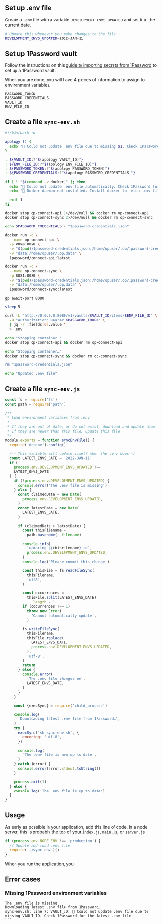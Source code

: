 ## Set up .env file

Create a `.env` file with a variable `DEVELOPMENT_ENVS_UPDATED` and set it to the current date.

```sh
# Update this whenever you make changes to the file
DEVELOPMENT_ENVS_UPDATED=2022-JAN-11
```

## Set up 1Password vault

Follow the instructions on this [guide to importing secrets from 1Password](https://www.jacobparis.com/blog/gitpod-env-1pass) to set up a 1Password vault.

When you are done, you will have 4 pieces of information to assign to environment variables.

```
PASSWORD_TOKEN
PASSWORD_CREDENTIALS
VAULT_ID
ENV_FILE_ID
```

## Create a file `sync-env.sh`

```sh
#!/bin/bash -u

apology () {
  echo "💬 Could not update .env file due to missing $1. Check 1Password for the latest .env file"
}

: ${VAULT_ID:?"$(apology VAULT_ID)"}
: ${ENV_FILE_ID:?"$(apology ENV_FILE_ID)"}
: ${PASSWORD_TOKEN:?"$(apology PASSWORD_TOKEN)"}
: ${PASSWORD_CREDENTIALS:?"$(apology PASSWORD_CREDENTIALS)"}

if [ ! "$(command -v docker)" ]; then
  echo "💬 Could not update .env file automatically. Check 1Password for the latest variables"
  echo "🐳 Docker daemon not installed. Install docker to fetch .env file automatically"

  exit 1
fi

docker stop op-connect-api 2>/dev/null && docker rm op-connect-api
docker stop op-connect-sync 2>/dev/null && docker rm op-connect-sync

echo $PASSWORD_CREDENTIALS > "1password-credentials.json"

docker run -d \
  --name op-connect-api \
  -p 8080:8080 \
  -v "$(pwd)/1password-credentials.json:/home/opuser/.op/1password-credentials.json" \
  -v "data:/home/opuser/.op/data" \
  1password/connect-api:latest

docker run -d \
  --name op-connect-sync \
  -p 8081:8080 \
  -v "$(pwd)/1password-credentials.json:/home/opuser/.op/1password-credentials.json" \
  -v "data:/home/opuser/.op/data" \
  1password/connect-sync:latest

gp await-port 8080

sleep 5

curl -L "http://0.0.0.0:8080/v1/vaults/$VAULT_ID/items/$ENV_FILE_ID" \
  -H "Authorization: Bearer $PASSWORD_TOKEN" \
  | jq -r .fields[0].value \
  > .env

echo "Stopping container…"
docker stop op-connect-api && docker rm op-connect-api

echo "Stopping container…"
docker stop op-connect-sync && docker rm op-connect-sync

rm "1password-credentials.json"

echo "Updated .env file"
```

## Create a file `sync-env.js`

```js
const fs = require('fs')
const path = require('path')

/**
 * Load environment variables from .env
 *
 * If they are out of date, or do not exist, download and update them
 * If they are newer than this file, update this file
 */
module.exports = function syncEnvFile() {
  require('dotenv').config()

  /** This variable will update itself when the .env does */
  const LATEST_ENVS_DATE = '2022-JAN-11'
  if (
    process.env.DEVELOPMENT_ENVS_UPDATED !==
    LATEST_ENVS_DATE
  ) {
    if (!process.env.DEVELOPMENT_ENVS_UPDATED) {
      console.error('The .env file is missing')
    } else {
      const claimedDate = new Date(
        process.env.DEVELOPMENT_ENVS_UPDATED,
      )
      const latestDate = new Date(
        LATEST_ENVS_DATE,
      )

      if (claimedDate > latestDate) {
        const thisFilename =
          path.basename(__filename)

        console.info(
          `Updating ${thisFilename} to`,
          process.env.DEVELOPMENT_ENVS_UPDATED,
        )
        console.log('Please commit this change')

        const thisFile = fs.readFileSync(
          thisFilename,
          'utf8',
        )

        const occurrences =
          thisFile.split(LATEST_ENVS_DATE)
            .length - 1
        if (occurrences !== 1)
          throw new Error(
            'Cannot automatically update',
          )

        fs.writeFileSync(
          thisFilename,
          thisFile.replace(
            LATEST_ENVS_DATE,
            process.env.DEVELOPMENT_ENVS_UPDATED,
          ),
          'utf-8',
        )
        return
      } else {
        console.error(
          'The .env file changed on',
          LATEST_ENVS_DATE,
        )
      }
    }

    const {execSync} = require('child_process')

    console.log(
      'Downloading latest .env file from 1Password…',
    )
    try {
      execSync('sh sync-env.sh', {
        encoding: 'utf-8',
      })

      console.log(
        'The .env file is now up to date',
      )
    } catch (error) {
      console.error(error.stdout.toString())
    }

    process.exit(1)
  } else {
    console.log('The .env file is up to date')
  }
}
```

## Usage

As early as possible in your application, add this line of code. In a node server, this is probably the top of your `index.js`, `main.js`, or `server.js`

```js
if (process.env.NODE_ENV !== 'production') {
  // Update and load .env file
  require('./sync-env')()
}
```

When you run the application, you

## Error cases

### Missing 1Password environment variables

````
The .env file is missing
Downloading latest .env file from 1Password…
sync-env.sh: line 7: VAULT_ID: 💬 Could not update .env file due to missing VAULT_ID. Check 1Password for the latest .env file
```
````
